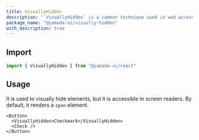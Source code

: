 ```yaml
---
title: VisuallyHidden
description: "`VisuallyHidden` is a common technique used in web accessibility to hide content from the visual client, but keep it readable for screen readers."
package_name: "@yamada-ui/visually-hidden"
with_description: true
---
```


## Import

```ts
import { VisuallyHidden } from "@yamada-ui/react"
```

## Usage

It is used to visually hide elements, but it is accessible in screen readers. By default, it renders a `span` element.

```tsx
<Button>
  <VisuallyHidden>Checkmark</VisuallyHidden>
  <Check />
</Button>
```
